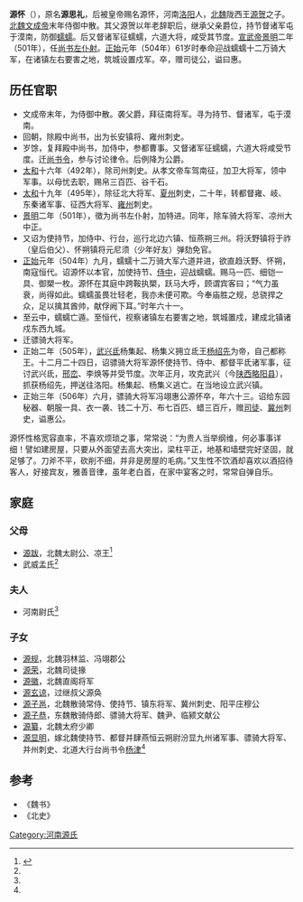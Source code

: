 '''源怀'''（{{bd|444年||506年||}}），原名'''源思礼'''，后被皇帝赐名源怀，河南[[洛阳|洛阳]]人，[[北魏|北魏]]陇西王[[源贺|源贺]]之子。[[北魏文成帝|北魏文成帝]]末年侍御中散。其父源贺以年老辞职后，继承父亲爵位，持节督诸军屯于漠南，防御[[蠕蠕|蠕蠕]]。后又督诸军征蠕蠕，六道大将，咸受其节度。[[北魏宣武帝|宣武帝]][[景明|景明]]二年（501年），任[[尚书左仆射|尚书左仆射]]。[[正始_(北魏)|正始]]元年（504年）61岁时奉命迎战蠕蠕十二万骑大军，在诸镇左右要害之地，筑城设置戍军。卒，赠司徒公，谥曰惠。

==历任官职==
* 文成帝末年，为侍御中散。袭父爵，拜征南将军。寻为持节、督诸军，屯于漠南。
* 回朝，除殿中尚书，出为长安镇将、雍州刺史。
* 岁馀，复拜殿中尚书，加侍中，参都曹事。又督诸军征蠕蠕，六道大将咸受节度。迁[[尚书令|尚书令]]，参与讨论律令。后例降为公爵。
* [[太和|太和]]十六年（492年），除司州刺史。从孝文帝车驾南征，加卫大将军，领中军事。以母忧去职，赐帛三百匹、谷千石。
* [[太和|太和]]十九年（495年），除征北大将军、[[夏州|夏州]]刺史，二十年，转都督雍、岐、东秦诸军事、征西大将军、[[雍州|雍州]]刺史。
* [[景明|景明]]二年（501年），徵为尚书左仆射，加特进。同年，除车骑大将军、凉州大中正。
* 又诏为使持节，加侍中、行台，巡行北边六镇、恒燕朔三州。将沃野镇将于祚（皇后伯父）、怀朔镇将元尼须（少年好友）弹劾免官。
* [[正始_(北魏)|正始]]元年（504年）九月，蠕蠕十二万骑大军六道并进，欲直趋沃野、怀朔，南寇恒代。诏源怀以本官，加使持节、[[侍中|侍中]]，迎战蠕蠕。赐马一匹、细铠一具、御槊一枚。源怀在其庭中跨鞍执槊，跃马大呼，顾谓宾客曰；“气力虽衰，尚得如此。蠕蠕虽畏壮轻老，我亦未便可欺。今奉庙胜之规，总骁捍之众，足以擒其酋帅，献俘阙下耳。”时年六十一。
* 至云中，蠕蠕亡遁。至恒代，视察诸镇左右要害之地，筑城置戍，建成北镇诸戍东西九城。
* 迁骠骑大将军。
* 正始二年（505年），[[武兴氐|武兴氐]]杨集起、杨集义拥立氐王[[杨绍先|杨绍先]]为帝，自己都称王。十二月二十四日，诏骠骑大将军源怀使持节、侍中、都督平氐诸军事，征讨武兴氐，[[邢峦|邢峦]]、李焕等并受节度。次年正月，攻克武兴（今[[陕西|陕西]][[略阳县|略阳县]]），抓获杨绍先，押送往洛阳。杨集起、杨集义逃亡。在当地设立武兴镇。
* 正始三年（506年）六月，骠骑大将军冯翊惠公源怀卒，年六十三。诏给东园秘器、朝服一具、衣一袭、钱二十万、布七百匹、蜡三百斤，赠[[司徒|司徒]]、[[冀州|冀州]]刺史，谥惠公。

源怀性格宽容直率，不喜欢烦琐之事，常常说：“为贵人当举纲维，何必事事详细！譬如建房屋，只要从外面望去高大突出，梁柱平正，地基和墙壁完好坚固，就足够了。刀斧不平，砍削不细，并非是房屋的毛病。”又生性不饮酒却喜欢以酒招待客人，好接宾友，雅善音律，虽年老白首，在家中宴客之时，常常自弹自乐。

==家庭==
{{main|河南源氏世系图}}
===父母===
*[[源跋|源跋]]，北魏太尉公、凉王<ref name=autogenerated1>{{Cite book | author = 赵君平编 | title = 《邙洛碑志三百种》 | location =北京市 | publisher = 中华书局 | date=  2004年12月 | pages=12|ISBN =7-101-03231-1| accessdate = 2017-06-04 | url = | language= zh-hant| quote = }}</ref>
*武威孟氏<ref name=autogenerated1 />

===夫人===
*河南尉氏<ref name=autogenerated1 />

===子女===
*[[源规|源规]]，北魏羽林监、冯翊郡公
*[[源荣|源荣]]，北魏司徒掾
*[[源徽|源徽]]，北魏直阁将军
*[[源玄谅|源玄谅]]，过继叔父源奂
*[[源子邕|源子邕]]，北魏散骑常侍、使持节、镇东将军、冀州刺史、阳平庄穆公
*[[源子恭|源子恭]]，东魏散骑侍郎、骠骑大将军、魏尹、临颍文献公
*[[源纂|源纂]]，北魏太府少卿
*[[源显明|源显明]]，嫁北魏使持节、都督并肆燕恒云朔尉汾显九州诸军事、骠骑大将军、并州刺史、北道大行台尚书令[[杨津_(北魏)|杨津]]<ref name=autogenerated1 />

==参考==
* 《魏书》
* 《北史》

[[Category:河南源氏|Category:河南源氏]]